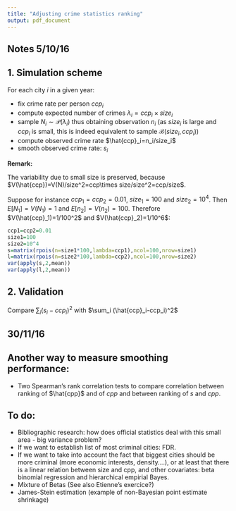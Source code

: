```yaml
---
title: "Adjusting crime statistics ranking" 
output: pdf_document 
---
```


## Notes 5/10/16

## 1. Simulation scheme 

For each city $i$ in a given year: 

- fix crime rate per person $ccp_i$ 
- compute expected number of crimes $\lambda_i=ccp_i \times size_i$ 
- sample $N_i\sim\mathcal{P}(\lambda_i)$ thus obtaining observation $n_i$ (as $size_i$ is large and $ccp_i$ is small, this is indeed equivalent to sample $\mathcal{B}(size_i,ccp_i)$) 
- compute observed crime rate $\hat{ccp}_i=n_i/size_i$
- smooth observed crime rate: $s_i$

__Remark:__ 

The variability due to small size is preserved, because $V(\hat{ccp})=V(N)/size^2=ccp\times size/size^2=ccp/size$.

Suppose for instance $ccp_1=ccp_2=0.01$, $size_1=100$ and $size_2=10^4$. Then $E[N_1]=V(N_1)=1$ and $E[n_2]=V(n_2)=100$. Therefore $V(\hat{ccp}_1)=1/100^2$ and $V(\hat{ccp}_2)=1/10^6$:

```r
ccp1=ccp2=0.01
size1=100
size2=10^4
s=matrix(rpois(n=size1*100,lambda=ccp1),ncol=100,nrow=size1)
l=matrix(rpois(n=size2*100,lambda=ccp2),ncol=100,nrow=size2)
var(apply(s,2,mean))
var(apply(l,2,mean))
```

## 2. Validation 

Compare $\sum_i (s_i-ccp_i)^2$ with $\sum_i (\hat{ccp}_i-ccp_i)^2$



## 30/11/16

## Another way to measure smoothing performance:
- Two Spearman's rank correlation tests to compare correlation between ranking of $\hat{cpp}$ and of $cpp$ and between ranking of $s$ and $cpp$.

## To do:
- Bibliographic research: how does official statistics deal with this small area - big variance problem? 
- If we want to establish list of most criminal cities: FDR.
- If we want to take into account the fact that biggest cities should be more criminal (more economic interests, density....), or at least that there is a linear relation between size and cpp, and other covariates: beta binomial regression and hierarchical empirial Bayes. 
- Mixture of Betas (See also Etienne's exercice?)
- James-Stein estimation (example of non-Bayesian point estimate shrinkage)

